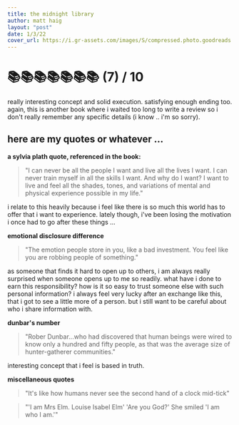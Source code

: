 ```yaml
---
title: the midnight library
author: matt haig
layout: "post"
date: 1/3/22
cover_url: https://i.gr-assets.com/images/S/compressed.photo.goodreads.com/books/1602190253l/52578297.jpg
---
```


# 📚📚📚📚📚📚📚 (7) / 10

really interesting concept and solid execution. satisfying enough ending too.
again, this is another book where i waited too long to write a review so
i don't really remember any specific details (i know .. i'm so sorry).

## here are my quotes or whatever ...

**a sylvia plath quote, referenced in the book:**

> "I can never be all the people I want and live all the lives I want.
> I can never train myself in all the skills I want. And why do I want?
> I want to live and feel all the shades, tones, and variations of mental
> and physical experience possible in my life."

i relate to this heavily because i feel like there is so much this world
has to offer that i want to experience. lately though, i've been losing
the motivation i once had to go after these things ...

**emotional disclosure difference**

> "The emotion people store in you, like a bad investment. You feel like
> you are robbing people of something."

as someone that finds it hard to open up to others, i am always really
surprised when someone opens up to me so readily. what have i done to
earn this responsibility? how is it so easy to trust someone else with
such personal information? i always feel very lucky after an exchange like
this, that i got to see a little more of a person. but i still want to be
careful about who i share information with.

**dunbar's number**

> "Rober Dunbar...who had discovered that human beings were wired to know
> only a hundred and fifty people, as that was the average size of
> hunter-gatherer communities."

interesting concept that i feel is based in truth.

**miscellaneous quotes**

> "It's like how humans never see the second hand of a clock mid-tick"

> "'I am Mrs Elm. Louise Isabel Elm' 'Are you God?' She smiled
> 'I am who I am.'"
